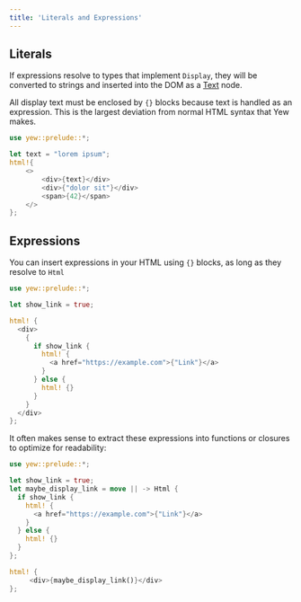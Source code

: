 ```yaml
---
title: 'Literals and Expressions'
---
```


## Literals

If expressions resolve to types that implement `Display`, they will be converted to strings and inserted into the DOM as a [Text](https://developer.mozilla.org/en-US/docs/Web/API/Text) node.

All display text must be enclosed by `{}` blocks because text is handled as an expression. This is
the largest deviation from normal HTML syntax that Yew makes.

```rust
use yew::prelude::*;

let text = "lorem ipsum";
html!{
    <>
        <div>{text}</div>
        <div>{"dolor sit"}</div>
        <span>{42}</span>
    </>
};
```

## Expressions

You can insert expressions in your HTML using `{}` blocks, as long as they resolve to `Html`

```rust
use yew::prelude::*;

let show_link = true;

html! {
  <div>
    {
      if show_link {
        html! {
          <a href="https://example.com">{"Link"}</a>
        }
      } else {
        html! {}
      }
    }
  </div>
};
```

It often makes sense to extract these expressions into functions or closures to optimize for readability:

```rust
use yew::prelude::*;

let show_link = true;
let maybe_display_link = move || -> Html {
  if show_link {
    html! {
      <a href="https://example.com">{"Link"}</a>
    }
  } else {
    html! {}
  }
};

html! {
     <div>{maybe_display_link()}</div>
};
```
